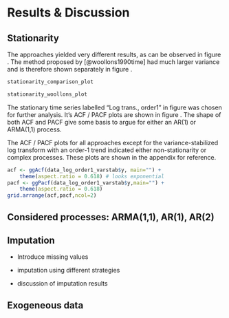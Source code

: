 # Results & Discussion

## Stationarity

The approaches yielded very different results, as can be observed in figure  \ref{fig:stationaritycomparison}. The method proposed by [@woollons1990time] had much larger variance and is therefore shown separately in figure \ref{fig:stationaritywoollons}.

```r
stationarity_comparison_plot
```

```r
stationarity_woollons_plot
```

The stationary time series labelled "Log trans., order1" in figure \ref{fig:stationaritycomparison} was chosen for further analysis. It's ACF / PACF plots are shown in figure \ref{fig:acfpacf_chosen}. The shape of both ACF and PACF give some basis to argue for either an AR(1) or ARMA(1,1) process.

The ACF / PACF plots for all approaches except for the variance-stabilized log transform with an order-1 trend indicated either non-stationarity or complex processes. These plots are shown in the appendix for reference.

```r

acf <- ggAcf(data_log_order1_varstab$y, main="") +
    theme(aspect.ratio = 0.618) # looks exponential
pacf <- ggPacf(data_log_order1_varstab$y,main="") +
    theme(aspect.ratio = 0.618) 
grid.arrange(acf,pacf,ncol=2)

```
## Considered processes: ARMA(1,1), AR(1), AR(2)

## Imputation

- Introduce missing values

- imputation using different strategies

- discussion of imputation results

## Exogeneous data